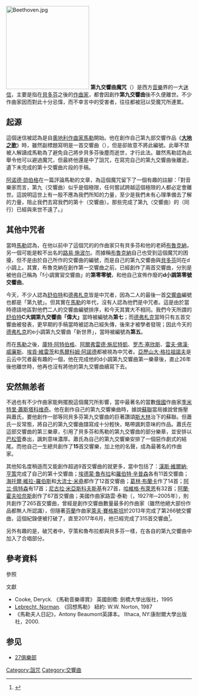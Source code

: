 {{NoteTA
|G1=Music
}}

[[File:Beethoven.jpg|225px]]
'''第九交響曲魔咒'''（{{lang-en|Curse of the ninth}}）是西方[[音樂|音樂]]界的一大[[迷信|迷信]]，主要是指在[[貝多芬|貝多芬]]之後的[[作曲家|作曲家]]，都會因創作'''第九交響曲'''後不久便離世。不少作曲家因而對此十分忌愇，而不幸言中的受害者，往往都被冠以受魔咒所連累。

==起源==
這個迷信被認為是自[[奧地利|奧地利]][[作曲家|作曲家]][[古斯塔夫·馬勒|馬勒]]開始。他在創作自己第九部交響作品《'''[[大地之歌|大地之歌]]'''》時，雖然副標題寫明是一首交響曲（{{lang|de|Eine Symphonie für Tenor-Stimme, Contralt -Stimme und große Orchester}}），但是卻故意不將此編號。此舉不禁被人解讀成馬勒為了避免自己將步貝多芬後塵而逝世，才行此法。雖然馬勒認為此舉令他可以避過魔咒，但最終他還是中了詛咒，在寫完自己的第九交響曲後離逝，遺下未完成的第十交響曲片段的手稿。

[[阿诺德·勋伯格|阿诺德·勋伯格]]在一篇評論馬勒的文章，為這個魔咒留下了一個有趣的註腳：「對音樂家而言，第九（交響曲）似乎是個極限，任何嘗試跨越這個極限的人都必定會離世。這說明這世上有一股不應為我們所知的力量，至少是我們未有心理準備去了解的力量，阻止我們去寫我們的第十（交響曲）。那些完成了第九（交響曲）的（同行）已經與來世不遠了。」

==其他中咒者==
當時[[古斯塔夫·馬勒|馬勒]]認為，在他以前中了這個咒的的作曲家只有貝多芬和他的老師[[安东·布鲁克纳|布魯克納]]，另一個可能是較不出名的[[路易·施波尔|路易·施波尔]]。而據稱[[布魯克納|布魯克納]]自己也受到這個魔咒的困擾，但不是由於自己所作的交響曲的編號，而是自己的第九交響曲與[[貝多芬|貝多芬]]同在d小調上。其實，布魯克納在創作第一交響曲之前，已經創作了兩首交響曲，分別是被他自己稱為「f小調實習交響曲」的'''第零零號'''，和他自己宣佈作廢的'''d小調第零號交響曲'''。

今天，不少人認為[[弗朗茨·舒伯特|舒伯特]]和[[安东尼·德沃夏克|德弗札克]]皆是中咒者，因為二人的最後一首[[交響曲|交響曲]]編號也都是「第九號」。但其實在[[古斯塔夫·馬勒|馬勒]]的年代，沒有人認為他們是中咒者。這是由於當時德語地區對他們二人的交響曲編號排序，和今天其實大不相同。我們今天所謂的[[舒伯特|舒伯特]]'''C大調第九交響曲「偉大」'''當時被編號為'''第七'''；而[[德弗札克|德弗札克]]當時只有五首交響曲被發表，更早期的手稿當時被認為已經失傳，後來才被學者發現；因此今天的[[德弗札克|德弗札克]]的e小調第九交響曲「新世界」，當時被編號為'''第五'''。

而在[[古斯塔夫·馬勒|馬勒]]之後，[[庫特·阿特伯格|庫特·阿特伯格]]、[[阿爾弗雷德·施尼特凱|阿爾弗雷德·施尼特凱]]、[[罗杰·塞欣斯|罗杰·塞欣斯]]、[[雷夫·佛漢·威廉斯|雷夫·佛漢·威廉斯]]、[[埃貢·維雷茨|埃貢·維雷茨]]和[[馬爾科姆·阿諾德|馬爾科姆·阿諾德]]都被視為中咒者。[[亞歷山大·格拉祖諾夫|亞歷山大·格拉祖諾夫]]是云云中咒者最有趣的一個，他在完成他的d小調第九交響曲第一樂章後，直止26年後他離世時，他再也沒有將他的第九交響曲續寫下去。

==安然無恙者==
不過也有不少作曲家能夠擺脫這個魔咒所影響，當中最著名的當數[[俄國|俄國]]作曲家[[季米特里·蕭斯塔科维奇|季米特里·蕭斯塔科维奇]]。他在創作自己的第九交響樂曲時，據說[[蘇聯|蘇聯]]當局據說曾施壓與蕭氏，要他創作一部等同貝多芬第九交響曲的巨著讚頌[[斯大林|斯大林]]治下的蘇聯。但蕭氏一反常態，將自己的第九交響曲譜寫成十分輕快，略帶諷刺意味的作品。蕭氏在這部交響曲的第三樂章，引用了貝多芬和馬勒的第九交響曲的部分樂章，並安排以[[巴松管|巴松管]]奏出，諷刺意味濃厚。蕭氏為自己的第九交響樂安排了一個惡作劇式的結尾。而他自己一生總共創作了'''15'''首交響樂，加上他的名聲，成為最著名的作曲家。

其他知名度稍遜而又能創作超過9首交響曲的就更多，當中包括了：[[漢斯·維爾納·亨策|漢斯·維爾納·亨策]]完成了自己的第十交響曲；[[埃德蒙·魯布拉|埃德蒙·魯布拉]]和[[羅伯特·辛普森|羅伯特·辛普森]]各有11首交響曲；[[海托爾·維拉-羅伯斯|海托爾·維拉-羅伯斯]]和[[大流士·米堯|大流士·米堯]]都作了12首交響曲；[[葛林·布蘭卡|葛林·布蘭卡]]作了14首；[[阿兰·佩特森|阿兰·佩特森]]有17首；[[尼古拉·米亞斯科夫斯基|尼古拉·米亞斯科夫斯基]]有27首，[[哈維格·布萊恩|哈維格·布萊恩]]有32首；[[阿蘭·霍夫哈奈斯|阿蘭·霍夫哈奈斯]]創作了67首交響曲；美國作曲家路雲·泰勒（{{lang|en|Rowan Taylor}}，1927年─2005年），則共創作了265首交響曲，曾經是創作交響曲數量最多的作曲家（雖然他絕大部份作品都無人所認識），但隨著[[芬蘭|芬蘭]]作曲家[[萊夫·賽格斯坦|萊夫·賽格斯坦]]於2013年完成了第266號交響曲，這個紀錄便被打破了，直至2017年6月，他已經完成了315首交響曲<ref>{{Cite web |url=http://m.iltalehti.fi/musiikki/201706272200230777_m0.shtml |title=Legendaarinen maestro ja säveltäjä Leif Segerstam: "En ole Robocop-kone" |access-date=2018-12-19 |archive-date=2018-08-23 |archive-url=https://web.archive.org/web/20180823105633/https://m.iltalehti.fi/musiikki/201706272200230777_m0.shtml |dead-url=no }}</ref>。

另外有趣的是，破咒者中，亨策和魯布拉都與貝多芬一樣，在各自的第九交響曲中加入了合唱部分。

== 參考資料 ==
;參照
{{reflist}}

;文獻
* Cooke, Deryck. 《馬勒音樂導賞》 英國劍橋: 劍橋大學出版社，1995
* [[諾曼·莱布雷希特|Lebrecht, Norman]]. 《回想馬勒》 紐約: W.W. Norton, 1987
* 《馬勒夫人日記》，Antony Beaumont英譯本。 Ithaca, NY:康耐爾大學出版社，2000.

== 参见 ==
*[[27俱樂部|27俱樂部]]
{{portal|古典音樂}}

[[Category:詛咒|Category:詛咒]]
[[Category:交響曲|Category:交響曲]]
